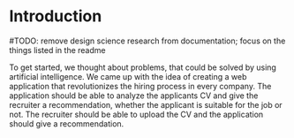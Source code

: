 # Introduction

#TODO: remove design science research from documentation; focus on the things listed in the readme

To get started, we thought about problems, that could be solved by using artificial intelligence. We came up with the idea of creating a web application that revolutionizes the hiring process in every company. The application should be able to analyze the applicants CV and give the recruiter a recommendation, whether the applicant is suitable for the job or not. The recruiter should be able to upload the CV and the application should give a recommendation. 

